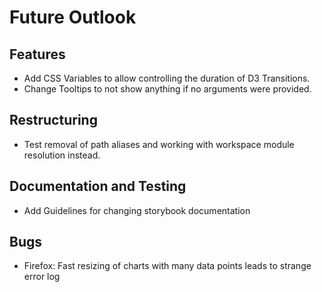 
<Meta title='Future Outlook'></Meta>

# Future Outlook



## Features

- Add CSS Variables to allow controlling the duration of D3
  Transitions.
- Change Tooltips to not show anything if no arguments were
  provided.


## Restructuring

- Test removal of path aliases and working with workspace
  module resolution instead.



## Documentation and Testing

- Add Guidelines for changing storybook documentation



## Bugs

- Firefox: Fast resizing of charts with many data points leads to strange error log

